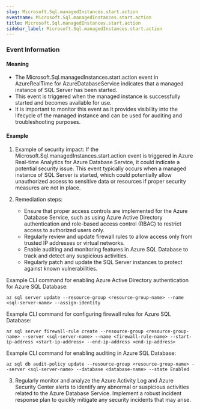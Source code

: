 ```yaml
--- 
slug: Microsoft.Sql.managedInstances.start.action
eventname: Microsoft.Sql.managedInstances.start.action
title: Microsoft.Sql.managedInstances.start.action
sidebar_label: Microsoft.Sql.managedInstances.start.action
---
```

                       
### Event Information

#### Meaning

- The Microsoft.Sql.managedInstances.start.action event in AzureRealTime for AzureDatabaseService indicates that a managed instance of SQL Server has been started.
- This event is triggered when the managed instance is successfully started and becomes available for use.
- It is important to monitor this event as it provides visibility into the lifecycle of the managed instance and can be used for auditing and troubleshooting purposes.

#### Example

1. Example of security impact: If the Microsoft.Sql.managedInstances.start.action event is triggered in Azure Real-time Analytics for Azure Database Service, it could indicate a potential security issue. This event typically occurs when a managed instance of SQL Server is started, which could potentially allow unauthorized access to sensitive data or resources if proper security measures are not in place.

2. Remediation steps:
   - Ensure that proper access controls are implemented for the Azure Database Service, such as using Azure Active Directory authentication and role-based access control (RBAC) to restrict access to authorized users only.
   - Regularly review and update firewall rules to allow access only from trusted IP addresses or virtual networks.
   - Enable auditing and monitoring features in Azure SQL Database to track and detect any suspicious activities.
   - Regularly patch and update the SQL Server instances to protect against known vulnerabilities.

Example CLI command for enabling Azure Active Directory authentication for Azure SQL Database:
```
az sql server update --resource-group <resource-group-name> --name <sql-server-name> --assign-identity
```

Example CLI command for configuring firewall rules for Azure SQL Database:
```
az sql server firewall-rule create --resource-group <resource-group-name> --server <sql-server-name> --name <firewall-rule-name> --start-ip-address <start-ip-address> --end-ip-address <end-ip-address>
```

Example CLI command for enabling auditing in Azure SQL Database:
```
az sql db audit-policy update --resource-group <resource-group-name> --server <sql-server-name> --database <database-name> --state Enabled
```

3. Regularly monitor and analyze the Azure Activity Log and Azure Security Center alerts to identify any abnormal or suspicious activities related to the Azure Database Service. Implement a robust incident response plan to quickly mitigate any security incidents that may arise.


 